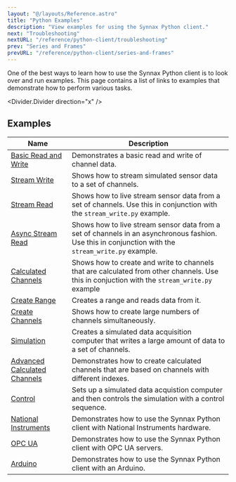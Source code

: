 ```yaml
---
layout: "@/layouts/Reference.astro"
title: "Python Examples"
description: "View examples for using the Synnax Python client."
next: "Troubleshooting"
nextURL: "/reference/python-client/troubleshooting"
prev: "Series and Frames"
prevURL: "/reference/python-client/series-and-frames"
---
```



One of the best ways to learn how to use the Synnax Python client is to look over and
run examples. This page contains a list of links to examples that demonstrate how to
perform various tasks.

<Divider.Divider direction="x" />

## Examples

| Name                                                                                                                    | Description                                                                                                                                         |
| ----------------------------------------------------------------------------------------------------------------------- | --------------------------------------------------------------------------------------------------------------------------------------------------- |
| [Basic Read and Write](https://github.com/synnaxlabs/synnax/tree/main/client/py/examples/basic_read_write.py)           | Demonstrates a basic read and write of channel data.                                                                                                |
| [Stream Write](https://github.com/synnaxlabs/synnax/tree/main/client/py/examples/stream_write.py)                       | Shows how to stream simulated sensor data to a set of channels.                                                                                     |
| [Stream Read](https://github.com/synnaxlabs/synnax/tree/main/client/py/examples/stream_read.py)                         | Shows how to live stream sensor data from a set of channels. Use this in conjunction with the `stream_write.py` example.                            |
| [Async Stream Read](https://github.com/synnaxlabs/synnax/tree/main/client/py/examples/stream_read_async.py)             | Shows how to live stream sensor data from a set of channels in an asynchronous fashion. Use this in conjunction with the `stream_write.py` example. |
| [Calculated Channels](https://github.com/synnaxlabs/synnax/tree/main/client/py/examples/calculated_channels.py)         | Shows how to create and write to channels that are calculated from other channels. Use this in conjuction with the `stream_write.py` example        |
| [Create Range](https://github.com/synnaxlabs/synnax/tree/main/client/py/examples/create_range.py)                       | Creates a range and reads data from it.                                                                                                             |
| [Create Channels](https://github.com/synnaxlabs/synnax/tree/main/client/py/examples/create_channels.py)                 | Shows how to create large numbers of channels simultaneously.                                                                                       |
| [Simulation](https://github.com/synnaxlabs/synnax/tree/main/client/py/examples/simulation.py)                           | Creates a simulated data acquisition computer that writes a large amount of data to a set of channels.                                              |
| [Advanced Calculated Channels](https://github.com/synnaxlabs/synnax/tree/main/client/py/examples/multi-rate-calculated) | Demonstrates how to create calculated channels that are based on channels with different indexes.                                                   |
| [Control](https://github.com/synnaxlabs/synnax/tree/main/client/py/examples/control)                                    | Sets up a simulated data acquistion computer and then controls the simulation with a control sequence.                                              |
| [National Instruments](https://github.com/synnaxlabs/synnax/tree/main/client/py/examples/ni)                            | Demonstrates how to use the Synnax Python client with National Instruments hardware.                                                                |
| [OPC UA](https://github.com/synnaxlabs/synnax/tree/main/client/py/examples/opcua)                                       | Demonstrates how to use the Synnax Python client with OPC UA servers.                                                                               |
| [Arduino](https://github.com/synnaxlabs/synnax/tree/main/client/py/examples/arduino)                                    | Demonstrates how to use the Synnax Python client with an Arduino.                                                                                   |
